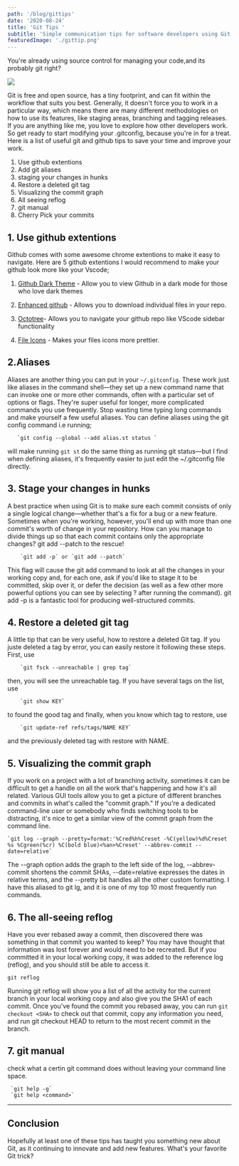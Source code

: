 ```yaml
---
path: '/blog/gittips'
date: '2020-08-24'
title: 'Git Tips '
subtitle: 'Simple communication tips for software developers using Git.'
featuredImage: './gittip.png'
---
```


 You're already using source control for managing your code,and its probably git right? 

![](https://static.viget.com/_284x284_crop_center-center_none/Git-Tips-030718.png?mtime=20180307141454&amp;focal=none)

 Git is free and open source, has a tiny footprint, and can fit within the workflow that suits you best. 
 Generally, it doesn't force you to work in a particular way, which means there are many different methodologies 
 on how to use its features, like staging areas, branching and tagging releases. If you are anything like me, 
 you love to explore how other developers work. So get ready to start modifying your .gitconfig, because you're in for a treat. 
 Here is a list of useful git and github tips to save your time and improve your work.
 
 1. Use github extentions
 2. Add git aliases
 3. staging your changes in hunks
 4. Restore a deleted git tag
 5. Visualizing the commit graph
 6. All seeing reflog
 6. git manual
 7. Cherry Pick your commits
 
 ## 1. Use github extentions

 Github comes with some awesome chrome extentions to make it easy to navigate. 
 Here are 5 github extentions I would recommend to make your github look more like your Vscode;
 
   1) [Github Dark Theme](https://chrome.google.com/webstore/detail/github-dark-theme/odkdlljoangmamjilkamahebpkgpeacp?hl=en) - Allow you to view Github in a dark mode for those who love dark themes
 
   2) [Enhanced github](https://chrome.google.com/webstore/detail/enhanced-github/anlikcnbgdeidpacdbdljnabclhahhmd?hl=en) - Allows you to download individual files in your repo.
   
   3) [Octotree](https://chrome.google.com/webstore/detail/octotree/bkhaagjahfmjljalopjnoealnfndnagc?hl=en)- Allows you to navigate your github repo like VScode sidebar functionality

   4) [File Icons](https://chrome.google.com/webstore/detail/file-icons-for-github-and/ficfmibkjjnpogdcfhfokmihanoldbfe?hl=en) - Makes your files icons more prettier.

 ## 2.Aliases

Aliases are another thing you can put in your `~/.gitconfig`. These work just like aliases in the command shell—they set up a new command name that can invoke one or more other commands, often with a particular set of options or flags. They're super useful for longer, more complicated commands you use frequently.
Stop wasting time typing long commands and make yourself a few useful aliases.
You can define aliases using the git config command i.e running;
 
       `git config --global --add alias.st status `

will make running `git st` do the same thing as running git status—but I find when defining aliases, it's frequently easier to just edit the ~/.gitconfig file directly.

## 3. Stage your changes in hunks   

A best practice when using Git is to make sure each commit consists of only a single logical change—whether that's a fix for a bug or a new feature. Sometimes when you're working, however, you'll end up with more than one commit's worth of change in your repository. How can you manage to divide things up so that each commit contains only the appropriate changes? git add --patch to the rescue!

        `git add -p` or `git add --patch`

This flag will cause the git add command to look at all the changes in your working copy and, for each one, ask if you'd like to stage it to be committed, skip over it, or defer the decision (as well as a few other more powerful options you can see by selecting ? after running the command). git add -p is a fantastic tool for producing well-structured commits.

## 4. Restore a deleted git tag

A little tip that can be very useful, how to restore a deleted Git tag.
If you juste deleted a tag by error, you can easily restore it following these steps. First, use

        `git fsck --unreachable | grep tag`

then, you will see the unreachable tag. If you have several tags on the list, use

        `git show KEY`

to found the good tag and finally, when you know which tag to restore, use

        `git update-ref refs/tags/NAME KEY`

and the previously deleted tag with restore with NAME.

## 5. Visualizing the commit graph

If you work on a project with a lot of branching activity, sometimes it can be difficult to get a 
handle on all the work that's happening and how it's all related. Various GUI tools allow you to 
get a picture of different branches and commits in what's called the "commit graph."
If you're a dedicated command-line user or somebody who finds switching tools to be distracting,
it's nice to get a similar view of the commit graph from the command line.
 
    `git log --graph --pretty=format:'%Cred%h%Creset -%C(yellow)%d%Creset %s %Cgreen(%cr) %C(bold blue)<%an>%Creset' --abbrev-commit --date=relative`
 
The --graph option adds the graph to the left side of the log, --abbrev-commit shortens the commit SHAs, --date=relative expresses the dates in relative terms, and the --pretty bit handles all the other custom formatting. I have this aliased to git lg, and it is one of my top 10 most frequently run commands.

## 6. The all-seeing reflog

Have you ever rebased away a commit, then discovered there was something in that commit you wanted to keep? You may have thought that information was lost forever and would need to be recreated. But if you committed it in your local working copy, it was added to the reference log (reflog), and you should still be able to access it.

    git reflog

Running git reflog will show you a list of all the activity for the current branch in your local working copy and also give you the SHA1 of each commit. Once you've found the commit you rebased away, you can run `git checkout <SHA>` to check out that commit, copy any information you need, and run git checkout HEAD to return to the most recent commit in the branch.

## 7. git manual

check what a certin git command does without leaving your command line space.

     `git help -g` 
     `git help <command>`
---
## Conclusion
 
Hopefully at least one of these tips has taught you something new about Git, as it  continuing to innovate and add new features. What's your favorite Git trick?

